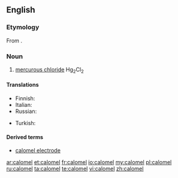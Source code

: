 ==English==

===Etymology===
From {{etyl|fr|en}} {{term|calomel|lang=fr}}.

===Noun===
{{en-noun|-}}

# {{context|inorganic compound|lang=en}} [[mercurous chloride]] Hg<sub>2</sub>Cl<sub>2</sub>

====Translations====
{{trans-top|mercurous chloride}}
* Finnish: {{t|fi|kalomeli}}
* Italian: {{t|it|calomelano|m}}
* Russian: {{t+|ru|каломель|f|tr=kalomél'}}
{{trans-mid}}
* Turkish: {{t+|tr|kalomel}}
{{trans-bottom}}

====Derived terms====
* [[calomel electrode]]

[[ar:calomel]]
[[et:calomel]]
[[fr:calomel]]
[[io:calomel]]
[[my:calomel]]
[[pl:calomel]]
[[ru:calomel]]
[[ta:calomel]]
[[te:calomel]]
[[vi:calomel]]
[[zh:calomel]]